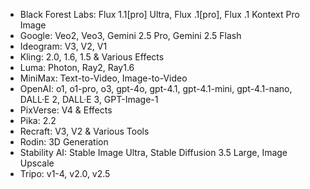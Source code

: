 - Black Forest Labs: Flux 1.1[pro] Ultra, Flux .1[pro], Flux .1 Kontext Pro Image
- Google: Veo2, Veo3, Gemini 2.5 Pro, Gemini 2.5 Flash
- Ideogram: V3, V2, V1
- Kling: 2.0, 1.6, 1.5 & Various Effects
- Luma: Photon, Ray2, Ray1.6
- MiniMax: Text-to-Video, Image-to-Video
- OpenAI: o1, o1-pro, o3, gpt-4o, gpt-4.1, gpt-4.1-mini, gpt-4.1-nano, DALL·E 2, DALL·E 3, GPT-Image-1
- PixVerse: V4 & Effects
- Pika: 2.2
- Recraft: V3, V2 & Various Tools
- Rodin: 3D Generation 
- Stability AI: Stable Image Ultra, Stable Diffusion 3.5 Large, Image Upscale
- Tripo: v1-4, v2.0, v2.5
